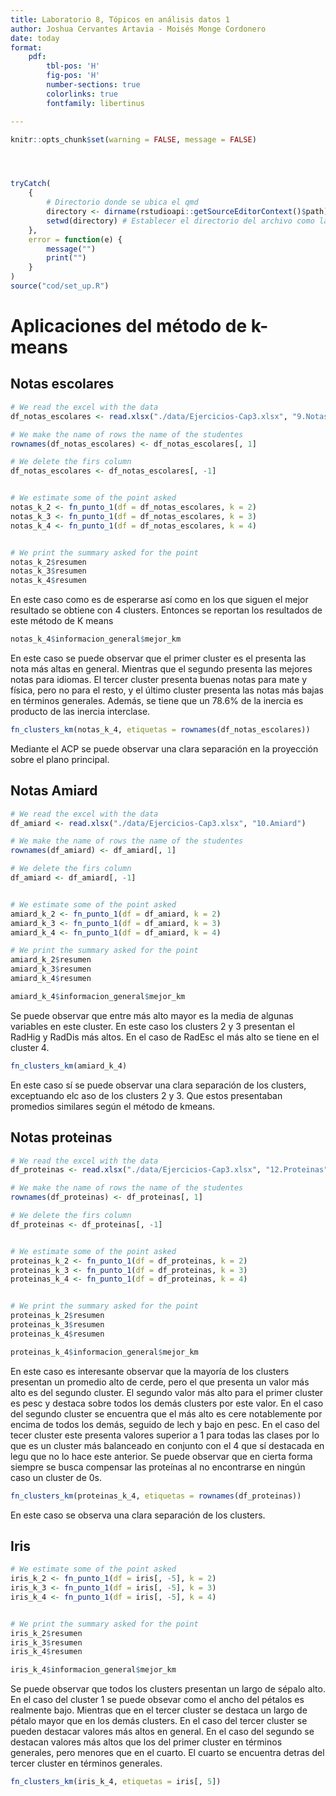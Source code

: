 ---
title: Laboratorio 8, Tópicos en análisis datos 1
author: Joshua Cervantes Artavia - Moisés Monge Cordonero
date: today
format: 
    pdf:
        tbl-pos: 'H'
        fig-pos: 'H'
        number-sections: true
        colorlinks: true
        fontfamily: libertinus

---

```{r general set_up}
knitr::opts_chunk$set(warning = FALSE, message = FALSE)




tryCatch(
    {
        # Directorio donde se ubica el qmd
        directory <- dirname(rstudioapi::getSourceEditorContext()$path)
        setwd(directory) # Establecer el directorio del archivo como la raiz
    },
    error = function(e) {
        message("")
        print("")
    }
)
source("cod/set_up.R")
```


# Aplicaciones del método de k-means



## Notas escolares


```{r kmeans_notas_escolares}
# We read the excel with the data
df_notas_escolares <- read.xlsx("./data/Ejercicios-Cap3.xlsx", "9.NotasFrancesas")

# We make the name of rows the name of the studentes
rownames(df_notas_escolares) <- df_notas_escolares[, 1]

# We delete the firs column
df_notas_escolares <- df_notas_escolares[, -1]


# We estimate some of the point asked
notas_k_2 <- fn_punto_1(df = df_notas_escolares, k = 2)
notas_k_3 <- fn_punto_1(df = df_notas_escolares, k = 3)
notas_k_4 <- fn_punto_1(df = df_notas_escolares, k = 4)


# We print the summary asked for the point
notas_k_2$resumen
notas_k_3$resumen
notas_k_4$resumen
```

En este caso como es de esperarse así como en los que siguen el mejor resultado se obtiene con 4 clusters. Entonces se reportan los resultados de este método de K means

```{r mejor notas}
notas_k_4$informacion_general$mejor_km
```

En este caso se puede observar que el primer cluster es el presenta las nota más altas en general. Mientras que el segundo presenta las mejores notas para idiomas. El tercer cluster presenta buenas notas para mate y física, pero no para el resto, y el último cluster presenta las notas más bajas en términos generales. Además, se tiene que un 78.6% de la inercia es producto de las inercia interclase.

```{r plot notas}
fn_clusters_km(notas_k_4, etiquetas = rownames(df_notas_escolares))
```

Mediante el ACP se puede observar una clara separación en la proyección sobre el plano principal.

## Notas Amiard


```{r kmeans_amiard}
# We read the excel with the data
df_amiard <- read.xlsx("./data/Ejercicios-Cap3.xlsx", "10.Amiard")

# We make the name of rows the name of the studentes
rownames(df_amiard) <- df_amiard[, 1]

# We delete the firs column
df_amiard <- df_amiard[, -1]


# We estimate some of the point asked
amiard_k_2 <- fn_punto_1(df = df_amiard, k = 2)
amiard_k_3 <- fn_punto_1(df = df_amiard, k = 3)
amiard_k_4 <- fn_punto_1(df = df_amiard, k = 4)

# We print the summary asked for the point
amiard_k_2$resumen
amiard_k_3$resumen
amiard_k_4$resumen
```



```{r mejor amiard}
amiard_k_4$informacion_general$mejor_km
```

Se puede observar que entre más alto mayor es la media de algunas variables en este cluster. En este caso los clusters 2 y 3 presentan el RadHig y RadDis más altos. En el caso de RadEsc el más alto se tiene en el cluster 4.

```{r plot amiard}
fn_clusters_km(amiard_k_4)
```

En este caso sí se puede observar una clara separación de los clusters, exceptuando elc aso de los clusters 2 y 3. Que estos presentaban promedios similares según el método de kmeans.

## Notas proteinas


```{r kmeans_proteinas}
# We read the excel with the data
df_proteinas <- read.xlsx("./data/Ejercicios-Cap3.xlsx", "12.Proteinas")

# We make the name of rows the name of the studentes
rownames(df_proteinas) <- df_proteinas[, 1]

# We delete the firs column
df_proteinas <- df_proteinas[, -1]


# We estimate some of the point asked
proteinas_k_2 <- fn_punto_1(df = df_proteinas, k = 2)
proteinas_k_3 <- fn_punto_1(df = df_proteinas, k = 3)
proteinas_k_4 <- fn_punto_1(df = df_proteinas, k = 4)


# We print the summary asked for the point
proteinas_k_2$resumen
proteinas_k_3$resumen
proteinas_k_4$resumen
```




```{r mejor proteinas}
proteinas_k_4$informacion_general$mejor_km
```

En este caso es interesante observar que la mayoría de los clusters presentan un promedio alto de cerde, pero el que presenta un valor más alto es del segundo cluster. El segundo valor más alto para el primer cluster es pesc y destaca sobre todos los demás clusters por este valor. En el caso del segundo cluster se encuentra que el más alto es cere notablemente por encima de todos los demás, seguido de lech y bajo en pesc. En el caso del tecer cluster este presenta valores superior a 1 para todas las clases por lo que es un cluster más balanceado en conjunto con el 4 que sí destacada en legu que no lo hace este anterior. Se puede observar que en cierta forma siempre se busca compensar las proteínas al no encontrarse en ningún caso un cluster de 0s.

```{r plot proteinas}
fn_clusters_km(proteinas_k_4, etiquetas = rownames(df_proteinas))

```

En este caso se observa una clara separación de los clusters.

## Iris


```{r kmeans_iris}
# We estimate some of the point asked
iris_k_2 <- fn_punto_1(df = iris[, -5], k = 2)
iris_k_3 <- fn_punto_1(df = iris[, -5], k = 3)
iris_k_4 <- fn_punto_1(df = iris[, -5], k = 4)


# We print the summary asked for the point
iris_k_2$resumen
iris_k_3$resumen
iris_k_4$resumen
```

```{r means iris}
iris_k_4$informacion_general$mejor_km
```

Se puede observar que todos los clusters presentan un largo de sépalo alto. 
En el caso del cluster 1 se puede obsevar como el ancho del pétalos es realmente bajo. Mientras que en el tercer cluster se destaca un largo de pétalo mayor que en los demás clusters. En el caso del tercer cluster se pueden destacar valores más altos en general. En el caso del segundo se destacan valores más altos que los del primer cluster en términos generales, pero menores que en el cuarto. El cuarto se encuentra detras del tercer cluster en términos generales.



```{r plot notas}
fn_clusters_km(iris_k_4, etiquetas = iris[, 5])

```